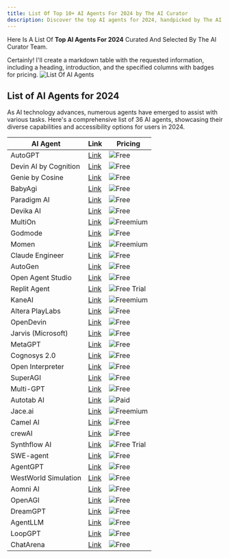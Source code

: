 ```yaml
---
title: List Of Top 10+ AI Agents For 2024 by The AI Curator
description: Discover the top AI agents for 2024, handpicked by The AI Curator. Explore cutting-edge AI technologies shaping the future across industries and applications.
---
```

Here Is A List Of **Top AI Agents For 2024** Curated And Selected By The AI Curator Team.

Certainly! I'll create a markdown table with the requested information, including a heading, introduction, and the specified columns with badges for pricing.
![List Of AI Agents](/list-of-ai-agents-2024.webp "List Of AI Agents For 2024")

## List of AI Agents for 2024

As AI technology advances, numerous agents have emerged to assist with various tasks. Here's a comprehensive list of 36 AI agents, showcasing their diverse capabilities and accessibility options for users in 2024.

| AI Agent | Link | Pricing |
|------|------|------|
| AutoGPT | [Link](https://github.com/Significant-Gravitas/AutoGPT) | ![Free](https://img.shields.io/badge/Free-4169E1) |
| Devin AI by Cognition | [Link](https://www.cognition.ai/) | ![Free](https://img.shields.io/badge/Free-4169E1) |
| Genie by Cosine | [Link](https://cosine.sh/) | ![Free](https://img.shields.io/badge/Free-4169E1) |
| BabyAgi | [Link](https://github.com/yoheinakajima/babyagi) | ![Free](https://img.shields.io/badge/Free-4169E1) |
| Paradigm AI | [Link](https://www.paradigmai.com/) | ![Free](https://img.shields.io/badge/Free-4169E1) |
| Devika AI | [Link](https://github.com/stitionai/devika) | ![Free](https://img.shields.io/badge/Free-4169E1) |
| MultiOn | [Link](https://www.multion.ai/) | ![Freemium](https://img.shields.io/badge/Freemium-9370DB) |
| Godmode | [Link](https://godmode.space/) | ![Free](https://img.shields.io/badge/Free-4169E1) |
| Momen | [Link](https://momen.app/ai) | ![Freemium](https://img.shields.io/badge/Freemium-9370DB) |
| Claude Engineer | [Link](https://github.com/Doriandarko/claude-engineer) | ![Free](https://img.shields.io/badge/Free-4169E1) |
| AutoGen | [Link](https://microsoft.github.io/autogen/) | ![Free](https://img.shields.io/badge/Free-4169E1) |
| Open Agent Studio | [Link](https://www.openagent.studio/) | ![Free](https://img.shields.io/badge/Free-4169E1) |
| Replit Agent | [Link](https://docs.replit.com/replitai/agent) | ![Free Trial](https://img.shields.io/badge/Free%20Trial-40E0D0) |
| KaneAI | [Link](https://www.lambdatest.com/) | ![Freemium](https://img.shields.io/badge/Freemium-9370DB) |
| Altera PlayLabs | [Link](https://playlabs.altera.al/discover) | ![Free](https://img.shields.io/badge/Free-4169E1) |
| OpenDevin | [Link](https://github.com/All-Hands-AI/OpenHands) | ![Free](https://img.shields.io/badge/Free-4169E1) |
| Jarvis (Microsoft) | [Link](https://github.com/microsoft/JARVIS) | ![Free](https://img.shields.io/badge/Free-4169E1) |
| MetaGPT | [Link](https://github.com/geekan/MetaGPT) | ![Free](https://img.shields.io/badge/Free-4169E1) |
| Cognosys 2.0 | [Link](https://www.cognosys.ai/) | ![Free](https://img.shields.io/badge/Free-4169E1) |
| Open Interpreter | [Link](https://github.com/OpenInterpreter/open-interpreter) | ![Free](https://img.shields.io/badge/Free-4169E1) |
| SuperAGI | [Link](https://superagi.com/) | ![Free](https://img.shields.io/badge/Free-4169E1) |
| Multi-GPT | [Link](https://github.com/sidhq/Multi-GPT) | ![Free](https://img.shields.io/badge/Free-4169E1) |
| Autotab AI | [Link](https://www.autotab.com/) | ![Paid](https://img.shields.io/badge/Paid-808080) |
| Jace.ai | [Link](https://www.jace.ai/) | ![Freemium](https://img.shields.io/badge/Freemium-9370DB) |
| Camel AI | [Link](https://www.camel-ai.org/) | ![Free](https://img.shields.io/badge/Free-4169E1) |
| crewAI | [Link](https://docs.crewai.com/core-concepts/Agents/) | ![Free](https://img.shields.io/badge/Free-4169E1) |
| Synthflow AI | [Link](https://fine-tuner.ai/) | ![Free Trial](https://img.shields.io/badge/Free%20Trial-40E0D0) |
| SWE-agent | [Link](https://github.com/princeton-nlp/SWE-agent) | ![Free](https://img.shields.io/badge/Free-4169E1) |
| AgentGPT | [Link](https://agentgpt.reworkd.ai/) | ![Free](https://img.shields.io/badge/Free-4169E1) |
| WestWorld Simulation | [Link](https://github.com/TheoLvs/westworld) | ![Free](https://img.shields.io/badge/Free-4169E1) |
| Aomni AI | [Link](https://www.aomni.com/) | ![Free](https://img.shields.io/badge/Free-4169E1) |
| OpenAGI | [Link](https://github.com/agiresearch/OpenAGI) | ![Free](https://img.shields.io/badge/Free-4169E1) |
| DreamGPT | [Link](https://github.com/DivergentAI/dreamGPT) | ![Free](https://img.shields.io/badge/Free-4169E1) |
| AgentLLM | [Link](https://agentllm.vercel.app/) | ![Free](https://img.shields.io/badge/Free-4169E1) |
| LoopGPT | [Link](https://github.com/farizrahman4u/loopgpt) | ![Free](https://img.shields.io/badge/Free-4169E1) |
| ChatArena️ | [Link](https://github.com/Farama-Foundation/chatarena) | ![Free](https://img.shields.io/badge/Free-4169E1) |